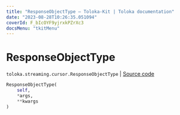 ```yaml
---
title: "ResponseObjectType — Toloka-Kit | Toloka documentation"
date: "2023-08-28T10:26:35.051094"
coverId: F_bIcOYF9yjrxkPZrXc3
docsMenu: "tkitMenu"
---
```


# ResponseObjectType

`toloka.streaming.cursor.ResponseObjectType` | [Source code](https://github.com/Toloka/toloka-kit/blob/v1.2.1/src/streaming/cursor.py#L42)

```python
ResponseObjectType(
    self,
    *args,
    **kwargs
)
```